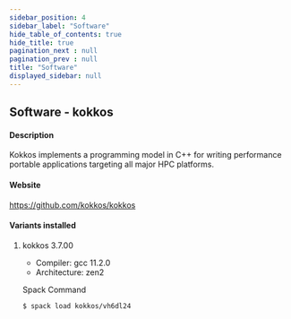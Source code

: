 ```yaml
---
sidebar_position: 4
sidebar_label: "Software"
hide_table_of_contents: true
hide_title: true
pagination_next : null
pagination_prev : null
title: "Software"
displayed_sidebar: null
---
```


## Software - kokkos


#### Description
Kokkos implements a programming model in C++ for writing performance portable applications targeting all major HPC platforms.

#### Website
https://github.com/kokkos/kokkos

#### Variants installed

1. kokkos 3.7.00

    - Compiler: gcc 11.2.0
    - Architecture: zen2

    Spack Command
    ```bash
    $ spack load kokkos/vh6dl24
    ```
